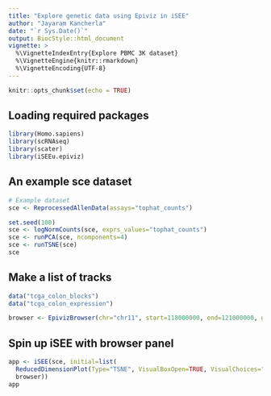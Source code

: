 ```yaml
---
title: "Explore genetic data using Epiviz in iSEE"
author: "Jayaram Kancherla"
date: "`r Sys.Date()`"
output: BiocStyle::html_document
vignette: >
  %\VignetteIndexEntry{Explore PBMC 3K dataset}
  %\VignetteEngine{knitr::rmarkdown}
  %\VignetteEncoding{UTF-8}
---
```


```r
knitr::opts_chunk$set(echo = TRUE)
```

## Loading required packages

```r
library(Homo.sapiens)
library(scRNAseq)
library(scater)
library(iSEEu.epiviz)
```

## An example sce dataset

```r
# Example dataset
sce <- ReprocessedAllenData(assays="tophat_counts")

set.seed(100)
sce <- logNormCounts(sce, exprs_values="tophat_counts")
sce <- runPCA(sce, ncomponents=4)
sce <- runTSNE(sce)
sce
```

## Make a list of tracks

```r
data("tcga_colon_blocks")
data("tcga_colon_expression")
```


```r
browser <- EpivizBrowser(chr="chr11", start=118000000, end=121000000, genome=Homo.sapiens, tracks=list("tcga_peaks" = tcga_colon_blocks, "tcga_expression"=tcga_colon_expression), PanelWidth=12L, PanelHeight=400L)
```

## Spin up iSEE with browser panel

```r
app <- iSEE(sce, initial=list(
  ReducedDimensionPlot(Type="TSNE", VisualBoxOpen=TRUE, VisualChoices="Size", PanelWidth=6L),
  browser))
app
```

